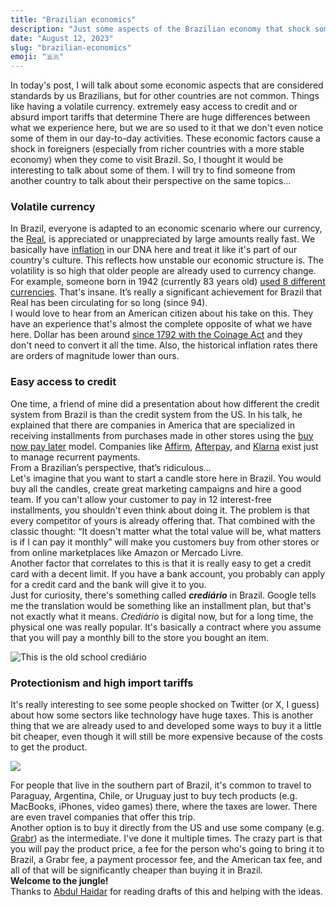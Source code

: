 ```yaml
---
title: "Brazilian economics"
description: "Just some aspects of the Brazilian economy that shock some foreigners."
date: "August 12, 2023"
slug: "brazilian-economics"
emoji: "🇧🇷"
---
```


In today's post, I will talk about some economic aspects that are considered standards by us Brazilians, but for other countries are not common. Things like having a volatile currency. extremely easy access to credit and or absurd import tariffs that determine  There are huge differences between what we experience here, but we are so used to it that we don't even notice some of them in our day-to-day activities. These economic factors cause a shock in foreigners (especially from richer countries with a more stable economy) when they come to visit Brazil. So, I thought it would be interesting to talk about some of them. I will try to find someone from another country to talk about their perspective on the same topics… 

### Volatile currency

In Brazil, everyone is adapted to an economic scenario where our currency, the [Real](https://en.wikipedia.org/wiki/Brazilian_real), is appreciated or unappreciated by large amounts really fast. We basically have [inflation](https://en.wikipedia.org/wiki/Hyperinflation_in_Brazil) in our DNA here and treat it like it's part of our country's culture. This reflects how unstable our economic structure is. The volatility is so high that older people are already used to currency change. For example, someone born in 1942 (currently 83 years old) [used 8 different currencies](https://www.bcb.gov.br/en/banknotesandcoins). That's insane. It’s really a significant achievement for Brazil that Real has been circulating for so long (since 94). 
<br/>
I would love to hear from an American citizen about his take on this. They have an experience that's almost the complete opposite of what we have here. Dollar has been around [since 1792 with the Coinage Act](https://www.notion.so/Health-d9f493b8e3c541dc98d462eadd13c032?pvs=21) and they don't need to convert it all the time. Also, the historical inflation rates there are orders of magnitude lower than ours.

### Easy access to credit

One time, a friend of mine did a presentation about how different the credit system from Brazil is than the credit system from the US. In his talk, he explained that there are companies in America that are specialized in receiving installments from purchases made in other stores using the [buy now pay later](https://www.shopify.com/blog/bnpl-companies) model. Companies like [Affirm](https://www.affirm.com/), [Afterpay](https://www.afterpay.com/en-US), and [Klarna](https://www.klarna.com/us/) exist just to manage recurrent payments. 
<br/>
From a Brazilian’s perspective, that’s ridiculous…
<br/>
Let's imagine that you want to start a candle store here in Brazil. You would buy all the candles, create great marketing campaigns and hire a good team. If you can't allow your customer to pay in 12 interest-free installments, you shouldn't even think about doing it. The problem is that every competitor of yours is already offering that. That combined with the classic thought: “It doesn't matter what the total value will be, what matters is if I can pay it monthly” will make you customers buy from other stores or from online marketplaces like Amazon or Mercado Livre.
<br/>
Another factor that correlates to this is that it is really easy to get a credit card with a decent limit. If you have a bank account, you probably can apply for a credit card and the bank will give it to you.
<br/>
Just for curiosity, there's something called ***crediário*** in Brazil. Google tells me the translation would be something like an installment plan, but that's not exactly what it means. *Crediário* is digital now, but for a long time, the physical one was really popular. It's basically a contract where you assume that you will pay a monthly bill to the store you bought an item.

![This is the old school crediário](/images/crediario.png)

### Protectionism and high import tariffs

It's really interesting to see some people shocked on Twitter (or X, I guess) about how some sectors like technology have huge taxes. This is another thing that we are already used to and developed some ways to buy it a little bit cheaper, even though it will still be more expensive because of the costs to get the product. 

![](/images/foreigners.png)

For people that live in the southern part of Brazil, it's common to travel to Paraguay, Argentina, Chile, or Uruguay just to buy tech products (e.g. MacBooks, iPhones, video games) there, where the taxes are lower. There are even travel companies that offer this trip.
<br/>
Another option is to buy it directly from the US and use some company (e.g. [Grabr](https://grabr.io)) as the intermediate. I've done it multiple times. The crazy part is that you will pay the product price, a fee for the person who's going to bring it to Brazil, a Grabr fee, a payment processor fee, and the American tax fee, and all of that will be significantly cheaper than buying it in Brazil.
<br/>
**Welcome to the jungle!**
<br/>
Thanks to [Abdul Haidar](https://abdulhdr.com) for reading drafts of this and helping with the ideas.